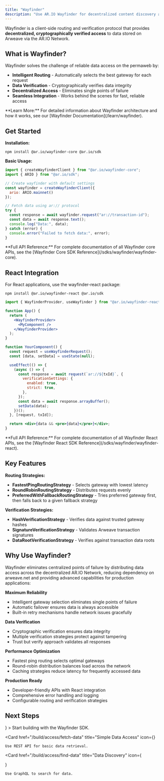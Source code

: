 ```yaml
---
title: "Wayfinder"
description: "Use AR.IO Wayfinder for decentralized content discovery and optimized data access"
---
```


Wayfinder is a client-side routing and verification protocol that provides **decentralized, cryptographically verified access** to data stored on Arweave via the AR.IO Network.

## What is Wayfinder?

Wayfinder solves the challenge of reliable data access on the permaweb by:

- **Intelligent Routing** - Automatically selects the best gateway for each request
- **Data Verification** - Cryptographically verifies data integrity
- **Decentralized Access** - Eliminates single points of failure
- **Seamless Integration** - Works behind the scenes for fast, reliable access

<Callout type="info">
  **Learn More:** For detailed information about Wayfinder architecture and how it works, see our [Wayfinder Documentation](/learn/wayfinder).
</Callout>


## Get Started

**Installation:**

```npm
npm install @ar.io/wayfinder-core @ar.io/sdk
```

**Basic Usage:**

```js
import { createWayfinderClient } from "@ar.io/wayfinder-core";
import { ARIO } from "@ar.io/sdk";

// Create wayfinder with default settings
const wayfinder = createWayfinderClient({
  ario: ARIO.mainnet()
});

// Fetch data using ar:// protocol
try {
  const response = await wayfinder.request("ar://transaction-id");
  const data = await response.text();
  console.log("Data:", data);
} catch (error) {
  console.error("Failed to fetch data:", error);
}
```

<Callout type="info">
  **Full API Reference:** For complete documentation of all Wayfinder core APIs, see the [Wayfinder Core SDK Reference](/sdks/wayfinder/wayfinder-core).
</Callout>

## React Integration

For React applications, use the wayfinder-react package:

```npm
npm install @ar.io/wayfinder-react @ar.io/sdk
```

```jsx
import { WayfinderProvider, useWayfinder } from "@ar.io/wayfinder-react";

function App() {
  return (
    <WayfinderProvider>
      <MyComponent />
    </WayfinderProvider>
  );
}

function YourComponent() {
  const request = useWayfinderRequest();
  const [data, setData] = useState(null);

  useEffect(() => {
    (async () => {
      const response = await request(`ar://${txId}`, {
        verificationSettings: {
          enabled: true,
          strict: true,
        },
      });
      const data = await response.arrayBuffer();
      setData(data);
    })();
  }, [request, txId]);

  return <div>{data && <pre>{data}</pre>}</div>;
}
```

<Callout type="info">
  **Full API Reference:** For complete documentation of all Wayfinder React APIs, see the [Wayfinder React SDK Reference](/sdks/wayfinder/wayfinder-react).
</Callout>

## Key Features

**Routing Strategies:**

- **FastestPingRoutingStrategy** - Selects gateway with lowest latency
- **RoundRobinRoutingStrategy** - Distributes requests evenly
- **PreferredWithFallbackRoutingStrategy** - Tries preferred gateway first, then falls back to a given fallback strategy

**Verification Strategies:**

- **HashVerificationStrategy** - Verifies data against trusted gateway hashes
- **SignatureVerificationStrategy** - Validates Arweave transaction signatures
- **DataRootVerificationStrategy** - Verifies against transaction data roots

## Why Use Wayfinder?

Wayfinder eliminates centralized points of failure by distributing data access across the decentralized AR.IO Network, reducing dependency on arweave.net and providing advanced capabilities for production applications:

**Maximum Reliability**
- Intelligent gateway selection eliminates single points of failure
- Automatic failover ensures data is always accessible
- Built-in retry mechanisms handle network issues gracefully

**Data Verification**
- Cryptographic verification ensures data integrity
- Multiple verification strategies protect against tampering
- Trust but verify approach validates all responses

**Performance Optimization**
- Fastest ping routing selects optimal gateways
- Round-robin distribution balances load across the network
- Caching strategies reduce latency for frequently accessed data

**Production Ready**
- Developer-friendly APIs with React integration
- Comprehensive error handling and logging
- Configurable routing and verification strategies

## Next Steps

<Cards>
  <Card 
    href="https://github.com/ar-io/wayfinder" 
    title="Get Wayfinder SDK"
    icon={<Code />}
  >
    Start building with the Wayfinder SDK.
  </Card>

  <Card
    href="/build/access/fetch-data"
    title="Simple Data Access"
    icon={<Globe />}
  >
    Use REST API for basic data retrieval.
  </Card>

  <Card 
    href="/build/access/find-data" 
    title="Data Discovery"
    icon={<Search />}
  >
    Use GraphQL to search for data.
  </Card>
</Cards>
